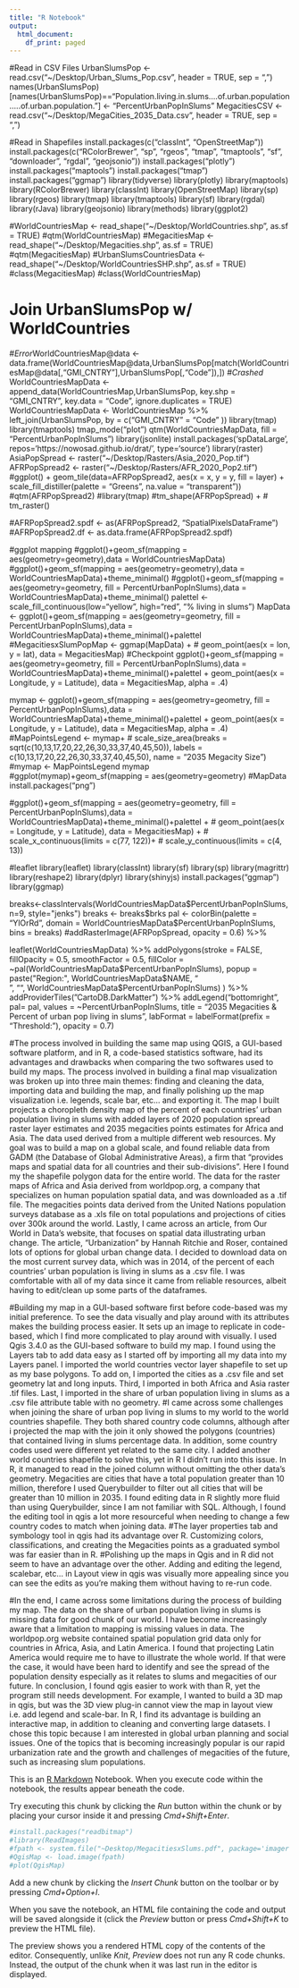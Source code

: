 ```yaml
---
title: "R Notebook"
output:
  html_document:
    df_print: paged
---
```


#Read in CSV Files
UrbanSlumsPop <- read.csv("~/Desktop/Urban_Slums_Pop.csv", header = TRUE, sep = ",")
names(UrbanSlumsPop)[names(UrbanSlumsPop)=="Population.living.in.slums....of.urban.population.....of.urban.population."] <- "PercentUrbanPopInSlums"
MegacitiesCSV <- read.csv("~/Desktop/MegaCities_2035_Data.csv", header = TRUE, sep = ",")

#Read in Shapefiles
install.packages(c("classInt", "OpenStreetMap"))
install.packages(c("RColorBrewer", "sp", "rgeos", "tmap", "tmaptools", "sf", "downloader", "rgdal", "geojsonio"))
install.packages("plotly")
install.packages("maptools")
install.packages("tmap")
install.packages("ggmap")
library(tidyverse)
library(plotly)
library(maptools)
library(RColorBrewer)
library(classInt)
library(OpenStreetMap)
library(sp)
library(rgeos)
library(tmap)
library(tmaptools)
library(sf)
library(rgdal)
library(rJava)
library(geojsonio)
library(methods)
library(ggplot2)

#WorldCountriesMap <- read_shape("~/Desktop/WorldCountries.shp", as.sf = TRUE)
#qtm(WorldCountriesMap)
#MegacitiesMap <- read_shape("~/Desktop/Megacities.shp", as.sf = TRUE)
#qtm(MegacitiesMap)
#UrbanSlumsCountriesData <- read_shape("~/Desktop/WorldCountriesSHP.shp", as.sf = TRUE)
#class(MegacitiesMap)
#class(WorldCountriesMap)

# Join UrbanSlumsPop w/ WorldCountries
#*Error*WorldCountriesMap@data <- data.frame(WorldCountriesMap@data,UrbanSlumsPop[match(WorldCountriesMap@data[,"GMI_CNTRY"],UrbanSlumsPop[,"Code"]),])
#*Crashed* WorldCountriesMapData <- append_data(WorldCountriesMap,UrbanSlumsPop, key.shp = "GMI_CNTRY", key.data = "Code", ignore.duplicates = TRUE)
WorldCountriesMapData <- WorldCountriesMap %>% left_join(UrbanSlumsPop, by = c("GMI_CNTRY" = "Code" ))
library(tmap)
library(tmaptools)
tmap_mode("plot")
qtm(WorldCountriesMapData, fill = "PercentUrbanPopInSlums")
library(jsonlite)
install.packages('spDataLarge', repos='https://nowosad.github.io/drat/', type='source')
library(raster)
AsiaPopSpread <- raster("~/Desktop/Rasters/Asia_2020_Pop.tif")
AFRPopSpread2 <- raster("~/Desktop/Rasters/AFR_2020_Pop2.tif")
#ggplot() + geom_tile(data=AFRPopSpread2, aes(x = x, y = y, fill = layer) + scale_fill_distiller(palette = "Greens", na.value = "transparent"))
#qtm(AFRPopSpread2)
#library(tmap)
#tm_shape(AFRPopSpread) +
#  tm_raster()

#AFRPopSpread2.spdf <- as(AFRPopSpread2, "SpatialPixelsDataFrame")
#AFRPopSpread2.df <- as.data.frame(AFRPopSpread2.spdf)

#ggplot mapping
#ggplot()+geom_sf(mapping = aes(geometry=geometry),data = WorldCountriesMapData)
#ggplot()+geom_sf(mapping = aes(geometry=geometry),data = WorldCountriesMapData)+theme_minimal()
#ggplot()+geom_sf(mapping = aes(geometry=geometry, fill = PercentUrbanPopInSlums),data = WorldCountriesMapData)+theme_minimal()
palettel <- scale_fill_continuous(low="yellow", high="red", "% living in slums")
MapData <- ggplot()+geom_sf(mapping = aes(geometry=geometry, fill = PercentUrbanPopInSlums),data = WorldCountriesMapData)+theme_minimal()+palettel
#MegacitiesxSlumPopMap <- ggmap(MapData) +
#  geom_point(aes(x = lon, y = lat), data = MegacitiesMap)
#Checkpoint
ggplot()+geom_sf(mapping = aes(geometry=geometry, fill = PercentUrbanPopInSlums),data = WorldCountriesMapData)+theme_minimal()+palettel +
  geom_point(aes(x = Longitude, y = Latitude), data = MegacitiesMap, alpha = .4)

mymap <- ggplot()+geom_sf(mapping = aes(geometry=geometry, fill = PercentUrbanPopInSlums),data = WorldCountriesMapData)+theme_minimal()+palettel +
  geom_point(aes(x = Longitude, y = Latitude), data = MegacitiesMap, alpha = .4)
#MapPointsLegend <- mymap+
#  scale_size_area(breaks = sqrt(c(10,13,17,20,22,26,30,33,37,40,45,50)), labels = c(10,13,17,20,22,26,30,33,37,40,45,50), name = "2035 Megacity Size")
#mymap <- MapPointsLegend
mymap                    
#ggplot(mymap)+geom_sf(mapping = aes(geometry=geometry)
#MapData
install.packages("png")

#ggplot()+geom_sf(mapping = aes(geometry=geometry, fill = PercentUrbanPopInSlums),data = WorldCountriesMapData)+theme_minimal()+palettel +
#  geom_point(aes(x = Longitude, y = Latitude), data = MegacitiesMap) +
#  scale_x_continuous(limits = c(77, 122))+
#  scale_y_continuous(limits = c(4, 13))



#leaflet
library(leaflet)
library(classInt)
library(sf)
library(sp)
library(magrittr)
library(reshape2)
library(dplyr)
library(shinyjs)
install.packages("ggmap")
library(ggmap)

breaks<-classIntervals(WorldCountriesMapData$PercentUrbanPopInSlums, n=9, style="jenks")
breaks <- breaks$brks
pal <- colorBin(palette = "YlOrRd", 
                domain = WorldCountriesMapData$PercentUrbanPopInSlums, bins = breaks)
#addRasterImage(AFRPopSpread, opacity = 0.6) %>%

leaflet(WorldCountriesMapData) %>%
  addPolygons(stroke = FALSE, 
              fillOpacity = 0.5, 
              smoothFactor = 0.5,
              fillColor = ~pal(WorldCountriesMapData$PercentUrbanPopInSlums),
              popup = paste("Region:", WorldCountriesMapData$NAME, "<br>",
                            "", WorldCountriesMapData$PercentUrbanPopInSlums)
  ) %>%
  addProviderTiles("CartoDB.DarkMatter") %>%
  addLegend("bottomright", 
            pal= pal, 
            values = ~PercentUrbanPopInSlums, 
            title = "2035 Megacities & Percent of urban pop living in slums", 
            labFormat = labelFormat(prefix = "Threshold: "),
            opacity = 0.7)
            
#The process involved in building the same map using QGIS, a GUI-based software platform, and in R, a code-based statistics software, had its advantages and drawbacks when comparing the two softwares used to build my maps. The process involved in building a final map visualization was broken up into three main themes: finding and cleaning the data, importing data and building the map, and finally polishing up the map visualization i.e. legends, scale bar, etc… and exporting it. The map I built projects a choropleth density map of the percent of each countries’ urban population living in slums with added layers of 2020 population spread raster layer estimates and 2035 megacities points estimates for Africa and Asia. The data used derived from a multiple different web resources. My goal was to build a map on a global scale, and found reliable data from GADM (the Database of Global Administrative Areas), a firm that “provides maps and spatial data for all countries and their sub-divisions”. Here I found my the shapefile polygon data for the entire world. The data for the raster maps of Africa and Asia derived from worldpop.org, a company that specializes on human population spatial data, and was downloaded as a .tif file. The megacities points data derived from the United Nations population surveys database as a .xls file on total populations and projections of cities over 300k around the world. Lastly, I came across an article, from Our World in Data’s website, that focuses on spatial data illustrating urban change. The article, “Urbanization” by Hannah Ritchie and Roser, contained lots of options for global urban change data. I decided to download data on the most current survey data, which was in 2014, of the percent of each countries’ urban population is living in slums as a .csv file. I was comfortable with all of my data since it came from reliable resources, albeit having to edit/clean up some parts of the dataframes.

#Building my map in a GUI-based software first before code-based was my initial preference. To see the data visually and play around with its attributes makes the building process easier. It sets up an image to replicate in code-based, which I find more complicated to play around with visually. I used Qgis 3.4.0 as the GUI-based software to build my map. I found using the Layers tab to add data easy as I started off by importing all my data into my Layers panel. I imported the world countries vector layer shapefile to set up as my base polygons. To add on, I imported the cities as a .csv file and set geometry lat and long inputs. Third, I imported in both Africa and Asia raster .tif files. Last, I imported in the share of urban population living in slums as a .csv file attribute table with no geometry. 
#I came across some challenges when joining the share of urban pop living in slums to my world to the world countries shapefile. They both shared country code columns, although after i projected the map with the join it only showed the polygons (countries) that contained living in slums percentage data. In addition, some country codes used were different yet related to the same city. I added another world countries shapefile to solve this, yet in R I didn’t run into this issue. In R, it managed to read in the joined column without omitting the other data’s geometry. Megacities are cities that have a total population greater than 10 million, therefore I used Querybuilder to filter out all cities that will be greater than 10 million in 2035. I found editing data in R slightly more fluid than using Querybuilder, since I am not familiar with SQL. Although, I found the editing tool in qgis a lot more resourceful when needing to change a few country codes to match when joining data. 
#The layer properties tab and symbology tool in qgis had its advantage over R. Customizing colors, classifications, and creating the Megacities points as a graduated symbol was far easier than in R. 
#Polishing up the maps in Qgis and in R did not seem to have an advantage over the other. Adding and editing the legend, scalebar, etc… in Layout view in qgis was visually more appealing since you can see the edits as you’re making them without having to re-run code.

#In the end, I came across some limitations during the process of building my map. The data on the share of urban population living in slums is missing data for good chunk of our world. I have become increasingly aware that a limitation to mapping is missing values in data. The worldpop.org website contained spatial population grid data only for countries in Africa, Asia, and Latin America. I found that projecting Latin America would require me to have to illustrate the whole world. If that were the case, it would have been hard to identify and see the spread of the population density especially as it relates to slums and megacities of our future. In conclusion, I found qgis easier to work with than R, yet the program still needs development. For example, I wanted to build a 3D map in qgis, but was the 3D view plug-in cannot view the map in layout view i.e. add legend and scale-bar. In R, I find its advantage is building an interactive map, in addition to cleaning and converting large datasets. I chose this topic because I am interested in global urban planning and social issues. One of the topics that is becoming increasingly popular is our rapid urbanization rate and the growth and challenges of megacities of the future, such as increasing slum populations.



This is an [R Markdown](http://rmarkdown.rstudio.com) Notebook. When you execute code within the notebook, the results appear beneath the code. 

Try executing this chunk by clicking the *Run* button within the chunk or by placing your cursor inside it and pressing *Cmd+Shift+Enter*. 

```r
#install.packages("readbitmap")
#library(ReadImages)
#fpath <- system.file("~Desktop/MegacitiesxSlums.pdf", package='imager')
#QgisMap <- load.image(fpath)
#plot(QgisMap)

```

Add a new chunk by clicking the *Insert Chunk* button on the toolbar or by pressing *Cmd+Option+I*.

When you save the notebook, an HTML file containing the code and output will be saved alongside it (click the *Preview* button or press *Cmd+Shift+K* to preview the HTML file). 

The preview shows you a rendered HTML copy of the contents of the editor. Consequently, unlike *Knit*, *Preview* does not run any R code chunks. Instead, the output of the chunk when it was last run in the editor is displayed.

